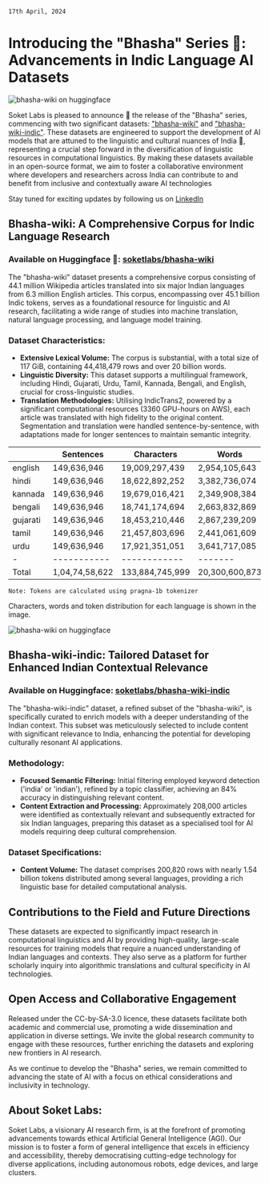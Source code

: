 
<div className={styles.Blogs}>

`17th April, 2024`

# Introducing the "Bhasha" Series 🚀: Advancements in Indic Language AI Datasets

![bhasha-wiki on huggingface](/images/blog_bhasha_wiki/cover.png)
 
Soket Labs is pleased to announce 🥳 the release of the "Bhasha" series, commencing with two significant datasets: ["bhasha-wiki"](https://huggingface.co/datasets/soketlabs/bhasha-wiki) and ["bhasha-wiki-indic"](https://huggingface.co/datasets/soketlabs/bhasha-wiki-indic). These datasets are engineered to support the development of AI models that are attuned to the linguistic and cultural nuances of India 🫡, representing a crucial step forward in the diversification of linguistic resources in computational linguistics. By making these datasets available in an open-source format, we aim to foster a collaborative environment where developers and researchers across India can contribute to and benefit from inclusive and contextually aware AI technologies

Stay tuned for exciting updates by following us on [LinkedIn](https://www.linkedin.com/company/soketlabs)

## Bhasha-wiki: A Comprehensive Corpus for Indic Language Research

### Available on Huggingface 🤗: [soketlabs/bhasha-wiki](https://huggingface.co/datasets/soketlabs/bhasha-wiki)

The "bhasha-wiki" dataset presents a comprehensive corpus consisting of 44.1 million Wikipedia articles translated into six major Indian languages from 6.3 million English articles. This corpus, encompassing over 45.1 billion Indic tokens, serves as a foundational resource for linguistic and AI research, facilitating a wide range of studies into machine translation, natural language processing, and language model training.

### Dataset Characteristics:

- **Extensive Lexical Volume:** The corpus is substantial, with a total size of 117 GiB, containing 44,418,479 rows and over 20 billion words.
- **Linguistic Diversity:** This dataset supports a multilingual framework, including Hindi, Gujarati, Urdu, Tamil, Kannada, Bengali, and English, crucial for cross-linguistic studies.
- **Translation Methodologies:** Utilising IndicTrans2, powered by a significant computational resources (3360 GPU-hours on AWS), each article was translated with high fidelity to the original content. Segmentation and translation were handled sentence-by-sentence, with adaptations made for longer sentences to maintain semantic integrity.

| | Sentences | Characters | Words | Tokens | Rows | 
|-|-----------|------------|-------|--------|------|
| english | 149,636,946 | 19,009,297,439 | 2,954,105,643 | 5,430,358,976 | 6,345,497 |
| hindi |	149,636,946 |	18,622,892,252 |	3,382,736,074 |	6,635,241,630 |	6,345,497 |
| kannada |	149,636,946 |	19,679,016,421 |	2,349,908,384 |	6,083,839,825 |	6,345,497 |
| bengali | 	149,636,946 | 	18,741,174,694 | 	2,663,832,869 | 	8,248,287,687 | 	6,345,497 | 
| gujarati | 	149,636,946 | 	18,453,210,446 | 	2,867,239,209 | 	6,032,149,490 | 	6,345,497 | 
| tamil | 	149,636,946 | 	21,457,803,696 | 	2,441,061,609 | 	6,777,927,96 | 	6,345,497 | 
| urdu | 	149,636,946 | 	17,921,351,051 | 	3,641,717,085 | 	5,966,954,204 | 	6,345,497 | 
|-|-----------|------------|-------|--------|------|
| Total | 1,04,74,58,622 | 133,884,745,999 | 20,300,600,873 | 45,174,759,774 | 44,418,479 |

`Note: Tokens are calculated using pragna-1b tokenizer`

Characters, words and token distribution for each language is shown in the image.

![bhasha-wiki on huggingface](/images/blog_bhasha_wiki/chars_words_tokens_per_language.png)


## Bhasha-wiki-indic: Tailored Dataset for Enhanced Indian Contextual Relevance

### Available on Huggingface: [soketlabs/bhasha-wiki-indic](https://huggingface.co/datasets/soketlabs/bhasha-wiki-indic)

The "bhasha-wiki-indic" dataset, a refined subset of the "bhasha-wiki", is specifically curated to enrich models with a deeper understanding of the Indian context. This subset was meticulously selected to include content with significant relevance to India, enhancing the potential for developing culturally resonant AI applications.

### Methodology:

- **Focused Semantic Filtering:** Initial filtering employed keyword detection ('india' or 'indian'), refined by a topic classifier, achieving an 84% accuracy in distinguishing relevant content.
- **Content Extraction and Processing:** Approximately 208,000 articles were identified as contextually relevant and subsequently extracted for six Indian languages, preparing this dataset as a specialised tool for AI models requiring deep cultural comprehension.

### Dataset Specifications:

- **Content Volume:** The dataset comprises 200,820 rows with nearly 1.54 billion tokens distributed among several languages, providing a rich linguistic base for detailed computational analysis.

## Contributions to the Field and Future Directions

These datasets are expected to significantly impact research in computational linguistics and AI by providing high-quality, large-scale resources for training models that require a nuanced understanding of Indian languages and contexts. They also serve as a platform for further scholarly inquiry into algorithmic translations and cultural specificity in AI technologies.

## Open Access and Collaborative Engagement

Released under the CC-by-SA-3.0 licence, these datasets facilitate both academic and commercial use, promoting a wide dissemination and application in diverse settings. We invite the global research community to engage with these resources, further enriching the datasets and exploring new frontiers in AI research.

As we continue to develop the "Bhasha" series, we remain committed to advancing the state of AI with a focus on ethical considerations and inclusivity in technology.

## About Soket Labs:

Soket Labs, a visionary AI research firm, is at the forefront of promoting advancements towards ethical Artificial General Intelligence (AGI). Our mission is to foster a form of general intelligence that excels in efficiency and accessibility, thereby democratising cutting-edge technology for diverse applications, including autonomous robots, edge devices, and large clusters.


</div>
